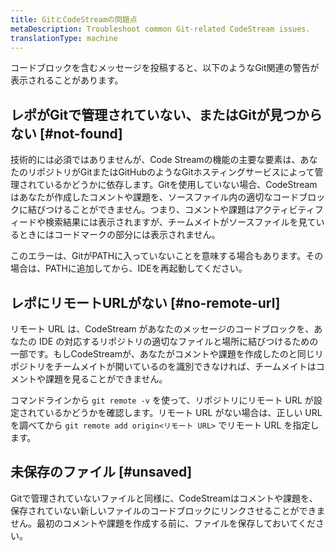 ```yaml
---
title: GitとCodeStreamの問題点
metaDescription: Troubleshoot common Git-related CodeStream issues.
translationType: machine
---
```


コードブロックを含むメッセージを投稿すると、以下のようなGit関連の警告が表示されることがあります。

## レポがGitで管理されていない、またはGitが見つからない [#not-found]

技術的には必須ではありませんが、Code Streamの機能の主要な要素は、あなたのリポジトリがGitまたはGitHubのようなGitホスティングサービスによって管理されているかどうかに依存します。Gitを使用していない場合、CodeStreamはあなたが作成したコメントや課題を、ソースファイル内の適切なコードブロックに結びつけることができません。つまり、コメントや課題はアクティビティフィードや検索結果には表示されますが、チームメイトがソースファイルを見ているときにはコードマークの部分には表示されません。

このエラーは、GitがPATHに入っていないことを意味する場合もあります。その場合は、PATHに追加してから、IDEを再起動してください。

## レポにリモートURLがない [#no-remote-url]

リモート URL は、CodeStream があなたのメッセージのコードブロックを、あなたの IDE の対応するリポジトリの適切なファイルと場所に結びつけるための一部です。もしCodeStreamが、あなたがコメントや課題を作成したのと同じリポジトリをチームメイトが開いているのを識別できなければ、チームメイトはコメントや課題を見ることができません。

コマンドラインから `git remote -v` を使って、リポジトリにリモート URL が設定されているかどうかを確認します。リモート URL がない場合は、正しい URL を調べてから `git remote add origin<リモート URL>` でリモート URL を指定します。

## 未保存のファイル [#unsaved]

Gitで管理されていないファイルと同様に、CodeStreamはコメントや課題を、保存されていない新しいファイルのコードブロックにリンクさせることができません。最初のコメントや課題を作成する前に、ファイルを保存しておいてください。
